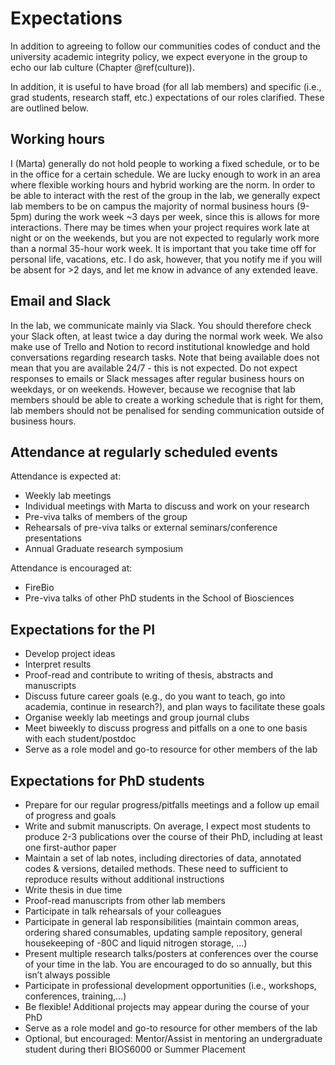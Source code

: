 # Expectations {#expectations}

In addition to agreeing to follow our communities codes of conduct and the university academic integrity policy, we expect everyone in the group to echo our lab culture (Chapter \@ref(culture)). 

In addition, it is useful to have broad (for all lab members) and specific (i.e., grad students, research staff, etc.) expectations of our roles clarified. These are outlined below.  

## Working hours

I (Marta) generally do not hold people to working a fixed schedule, or to be in the office for a certain schedule. We are lucky enough to work in an area where flexible working hours and hybrid working are the norm. In order to be able to interact with the rest of the group in the lab, we generally expect lab members to be on campus the majority of normal business hours (9-5pm) during the work week ~3 days per week, since this is allows for more interactions. There may be times when your project requires work late at night or on the weekends, but you are not expected to regularly work more than a normal 35-hour work week. It is important that you take time off for personal life, vacations, etc. I do ask, however, that you notify me if you will be absent for >2 days, and let me know in advance of any extended leave.  


## Email and Slack

In the lab, we communicate mainly via Slack. You should therefore check your Slack often, at least twice a day during the normal work week. We also make use of Trello and Notion to record institutional knowledge and hold conversations regarding research tasks. Note that being available does not mean that you are available 24/7 - this is not expected. Do not expect responses to emails or Slack messages after regular business hours on weekdays, or on weekends. However, because we recognise that lab members should be able to create a working schedule that is right for them, lab members should not be penalised for sending communication outside of business hours.   


## Attendance at regularly scheduled events

Attendance is expected at:

* Weekly lab meetings  
* Individual meetings with Marta to discuss and work on your research  
* Pre-viva talks of members of the group  
* Rehearsals of pre-viva talks or external seminars/conference presentations  
* Annual Graduate research symposium

Attendance is encouraged at:

* FireBio  
* Pre-viva talks of other PhD students in the School of Biosciences  


## Expectations for the PI

* Develop project ideas  
* Interpret results  
* Proof-read and contribute to writing of thesis, abstracts and manuscripts  
* Discuss future career goals (e.g., do you want to teach, go into academia, continue in research?), and plan ways to facilitate these goals  
* Organise weekly lab meetings and group journal clubs   
* Meet biweekly to discuss progress and pitfalls on a one to one basis with each student/postdoc  
* Serve as a role model and go-to resource for other members of the lab


## Expectations for PhD students

* Prepare for our regular progress/pitfalls meetings and a follow up email of progress and goals  
* Write and submit manuscripts. On average, I expect most students to produce 2-3 publications over the course of their PhD, including at least one first-author paper  
* Maintain a set of lab notes, including directories of data, annotated codes & versions, detailed methods. These need to sufficient to reproduce results without additional instructions  
* Write thesis in due time  
* Proof-read manuscripts from other lab members   
* Participate in talk rehearsals of your colleagues  
* Participate in general lab responsibilities (maintain common areas, ordering shared consumables, updating sample repository, general housekeeping of -80C and liquid nitrogen storage, ...)  
* Present multiple research talks/posters at conferences over the course of your time in the lab. You are encouraged to do so annually, but this isn’t always possible  
* Participate in professional development opportunities (i.e., workshops, conferences, training,...)
* Be flexible! Additional projects may appear during the course of your PhD    
* Serve as a role model and go-to resource for other members of the lab
* Optional, but encouraged: Mentor/Assist in mentoring an undergraduate student during theri BIOS6000 or Summer Placement  

